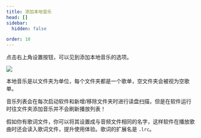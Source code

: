```yaml
---
title: 添加本地音乐
head: []
sidebar:
  hidden: false

order: 10
---
```


点击右上角设置按钮，可以见到添加本地音乐的选项。

![](../../../assets/新增功能/3.png)

本地音乐是以文件夹为单位，每个文件夹都是一个歌单，空文件夹会被视为空歌单。

音乐列表会在每次启动软件和新增/移除文件夹时进行读盘扫描，但是在软件运行时往文件夹添加音乐并不会刷新播放列表！

假如你有歌词文件，你可以将其设置成与音频文件相同的名字，这样软件在播放歌曲时还会读入歌词文件，提升使用体验。歌词的扩展名是 `.lrc`。